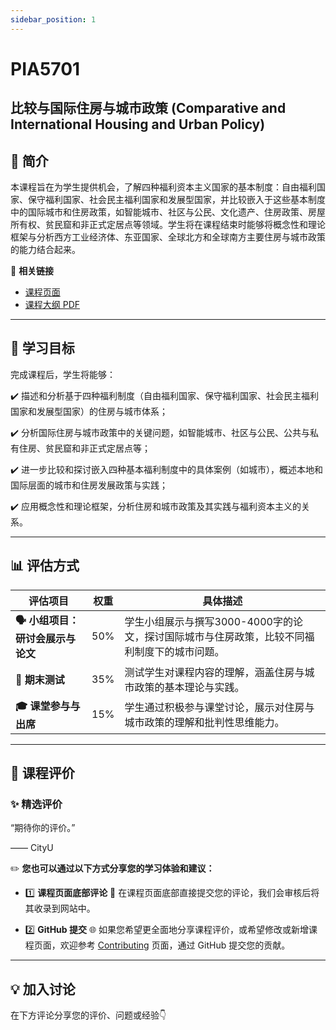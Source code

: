 ```yaml
---
sidebar_position: 1
---
```


# PIA5701
## 比较与国际住房与城市政策 (Comparative and International Housing and Urban Policy)

## **📘 简介**
本课程旨在为学生提供机会，了解四种福利资本主义国家的基本制度：自由福利国家、保守福利国家、社会民主福利国家和发展型国家，并比较嵌入于这些基本制度中的国际城市和住房政策，如智能城市、社区与公民、文化遗产、住房政策、房屋所有权、贫民窟和非正式定居点等领域。学生将在课程结束时能够将概念性和理论框架与分析西方工业经济体、东亚国家、全球北方和全球南方主要住房与城市政策的能力结合起来。

🔗 **相关链接**
- [课程页面](https://www.cityu.edu.hk/catalogue/pg/202425/course/PIA5701.htm)
- [课程大纲 PDF](https://www.cityu.edu.hk/catalogue/pg/202425/course/PIA5701.pdf)

---

## **🎯 学习目标**

完成课程后，学生将能够：

✔️ 描述和分析基于四种福利制度（自由福利国家、保守福利国家、社会民主福利国家和发展型国家）的住房与城市体系；

✔️ 分析国际住房与城市政策中的关键问题，如智能城市、社区与公民、公共与私有住房、贫民窟和非正式定居点等；

✔️ 进一步比较和探讨嵌入四种基本福利制度中的具体案例（如城市），概述本地和国际层面的城市和住房发展政策与实践；

✔️ 应用概念性和理论框架，分析住房和城市政策及其实践与福利资本主义的关系。

---

## **📊 评估方式**

| **评估项目**               | **权重** | **具体描述**                                                                                       |
|---------------------------|---------|---------------------------------------------------------------------------------------------------|
| **🗣️ 小组项目：研讨会展示与论文** | 50%     | 学生小组展示与撰写3000-4000字的论文，探讨国际城市与住房政策，比较不同福利制度下的城市问题。  |
| **📅 期末测试**             | 35%     | 测试学生对课程内容的理解，涵盖住房与城市政策的基本理论与实践。                                           |
| **🎓 课堂参与与出席**        | 15%     | 学生通过积极参与课堂讨论，展示对住房与城市政策的理解和批判性思维能力。                                |

---

## **💬 课程评价**

### ✨ **精选评价**
<div className={commentStyles.commentBox}>
    <p className={commentStyles.commentText}>
        “期待你的评价。”
    </p>
    <p className={commentStyles.commentAuthor}>—— CityU</p>
</div>

✏️ **您也可以通过以下方式分享您的学习体验和建议：**

- 1️⃣ **课程页面底部评论**
💬 在课程页面底部直接提交您的评论，我们会审核后将其收录到网站中。

- 2️⃣ **GitHub 提交**
🌐 如果您希望更全面地分享课程评价，或希望修改或新增课程页面，欢迎参考 [Contributing](/contributing) 页面，通过 GitHub 提交您的贡献。

---

## **💡 加入讨论**

在下方评论分享您的评价、问题或经验👇
<Utterances />